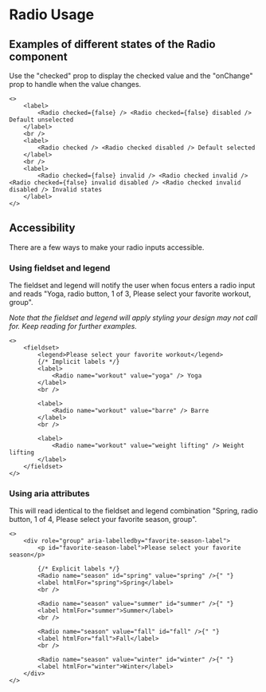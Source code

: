 # Radio Usage

## Examples of different states of the Radio component

Use the "checked" prop to display the checked value and the "onChange" prop to handle when the value changes. 

```tsx
<>
    <label>
        <Radio checked={false} /> <Radio checked={false} disabled /> Default unselected
    </label>
    <br />
    <label>
        <Radio checked /> <Radio checked disabled /> Default selected
    </label>
    <br />
    <label>
        <Radio checked={false} invalid /> <Radio checked invalid /> <Radio checked={false} invalid disabled /> <Radio checked invalid disabled /> Invalid states
    </label>
</>
```

## Accessibility

There are a few ways to make your radio inputs accessible. 

### Using fieldset and legend

The fieldset and legend will notify the user when focus enters a radio input and reads "Yoga, radio button, 1 of 3, Please select your favorite workout, group". 

_Note that the fieldset and legend will apply styling your design may not call for. Keep reading for further examples._

```tsx
<> 
    <fieldset>
        <legend>Please select your favorite workout</legend>
        {/* Implicit labels */}     
        <label>
            <Radio name="workout" value="yoga" /> Yoga
        </label>
        <br />
        
        <label>
            <Radio name="workout" value="barre" /> Barre
        </label>
        <br />
        
        <label>
            <Radio name="workout" value="weight lifting" /> Weight lifting
        </label>
    </fieldset>
</>
```

### Using aria attributes

This will read identical to the fieldset and legend combination "Spring, radio button, 1 of 4, Please select your favorite season, group". 

```tsx
<>
    <div role="group" aria-labelledby="favorite-season-label">
        <p id="favorite-season-label">Please select your favorite season</p>

        {/* Explicit labels */}
        <Radio name="season" id="spring" value="spring" />{" "}
        <label htmlFor="spring">Spring</label>
        <br />

        <Radio name="season" value="summer" id="summer" />{" "}    
        <label htmlFor="summer">Summer</label>
        <br />

        <Radio name="season" value="fall" id="fall" />{" "}
        <label htmlFor="fall">Fall</label>
        <br />

        <Radio name="season" value="winter" id="winter" />{" "}
        <label htmlFor="winter">Winter</label>
    </div>
</>
```

